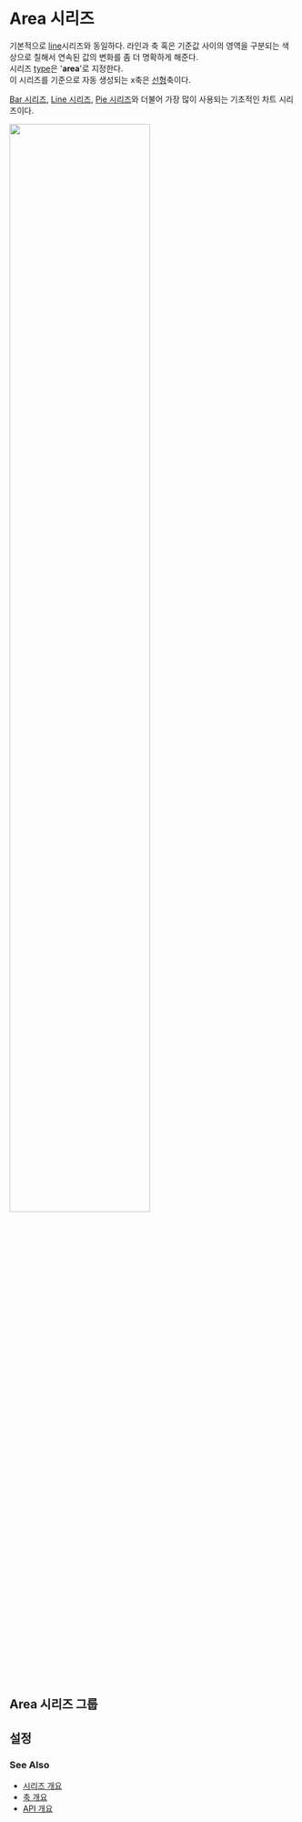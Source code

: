 # Area 시리즈

기본적으로 [line](/guide/series/series-line)시리즈와 동일하다.
라인과 축 혹은 기준값 사이의 영역을 구분되는 색상으로 칠해서
연속된 값의 변화를 좀 더 명확하게 해준다.<br/>
시리즈 [type](/config/config/series#type)은 '**area**'로 지정한다.<br/>
이 시리즈를 기준으로 자동 생성되는 x축은 [선형](/config/config/xAxis/linear)축이다.<br/>

[Bar 시리즈](/guide/series/series-bar), [Line 시리즈](/guide/series/series-line), 
[Pie 시리즈](/guide/series/series-pie)와 더불어 가장 많이 사용되는 기초적인 차트 시리즈이다.

<img src="/images/guide/series-area-01.png" width="70%" class="border-img"/>

## Area 시리즈 그룹

## 설정

### See Also

- [시리즈 개요](/guide/series)
- [축 개요](/guide/axes)
- [API 개요](/docs)